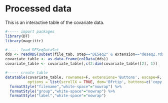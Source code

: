 # Processed data

This is an interactive table of the covariate data.

```r
#----- import packages
library(DT)
library(magrittr)

#----- load DESeqDataSet
dds <- readRDS(subset(file_tab, step=="DESeq2" & extension=="deseq2.rds" & contrast=="all")$filename)
covariate_table <- as.data.frame(colData(dds))
covariate_table <- covariate_table[,c(2:dim(covariate_table)[2], 1)]

#----- create table
datatable(covariate_table, rownames=F, extensions='Buttons', escape=F,
          options = list(scrollX = TRUE, dom='Bfrtip', buttons=c('copy', 'csv', 'pdf'))) %>%
  formatStyle("filename","white-space"="nowrap") %>%
  formatStyle("group","white-space"="nowrap") %>%
  formatStyle("label","white-space"="nowrap")
```

